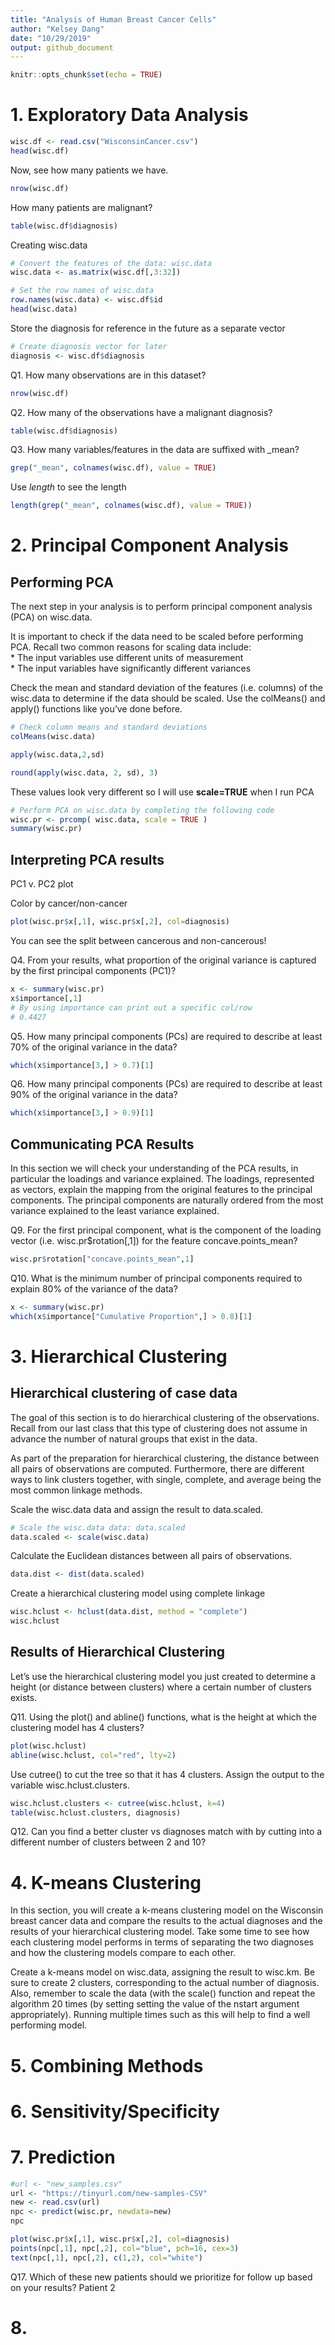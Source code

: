 ```yaml
---
title: "Analysis of Human Breast Cancer Cells"
author: "Kelsey Dang"
date: "10/29/2019"
output: github_document
---
```


```r
knitr::opts_chunk$set(echo = TRUE)
```

# 1. Exploratory Data Analysis

```r
wisc.df <- read.csv("WisconsinCancer.csv")
head(wisc.df)
```

Now, see how many patients we have.
```r
nrow(wisc.df)
```

How many patients are malignant?
```r
table(wisc.df$diagnosis)
```

Creating wisc.data
```r
# Convert the features of the data: wisc.data
wisc.data <- as.matrix(wisc.df[,3:32])

# Set the row names of wisc.data
row.names(wisc.data) <- wisc.df$id
head(wisc.data)
```

Store the diagnosis for reference in the future as a separate vector

```r
# Create diagnosis vector for later 
diagnosis <- wisc.df$diagnosis
```

Q1. How many observations are in this dataset?
```r
nrow(wisc.df)
```

Q2. How many of the observations have a malignant diagnosis?
```r
table(wisc.df$diagnosis)
```

Q3. How many variables/features in the data are suffixed with _mean?
```r
grep("_mean", colnames(wisc.df), value = TRUE)
```

Use *length* to see the length
```r
length(grep("_mean", colnames(wisc.df), value = TRUE))
```

# 2. Principal Component Analysis

## Performing PCA
The next step in your analysis is to perform principal component analysis (PCA) on wisc.data.

It is important to check if the data need to be scaled before performing PCA. Recall two common reasons for scaling data include:  
  * The input variables use different units of measurement  
  * The input variables have significantly different variances  

Check the mean and standard deviation of the features (i.e. columns) of the wisc.data to determine if the data should be scaled. Use the colMeans() and apply() functions like you’ve done before.
```r
# Check column means and standard deviations
colMeans(wisc.data)

apply(wisc.data,2,sd)
```

```r
round(apply(wisc.data, 2, sd), 3)
```

These values look very different so I will use **scale=TRUE** when I run PCA
```r
# Perform PCA on wisc.data by completing the following code
wisc.pr <- prcomp( wisc.data, scale = TRUE )
summary(wisc.pr)
```

## Interpreting PCA results

PC1 v. PC2 plot

Color by cancer/non-cancer
```r
plot(wisc.pr$x[,1], wisc.pr$x[,2], col=diagnosis)
```

You can see the split between cancerous and non-cancerous!

Q4. From your results, what proportion of the original variance is captured by the first principal components (PC1)?  
```r
x <- summary(wisc.pr)
x$importance[,1]
# By using importance can print out a specific col/row
# 0.4427
```

Q5. How many principal components (PCs) are required to describe at least 70% of the original variance in the data?
```r
which(x$importance[3,] > 0.7)[1]
```

Q6. How many principal components (PCs) are required to describe at least 90% of the original variance in the data?
```r
which(x$importance[3,] > 0.9)[1]
```

## Communicating PCA Results
In this section we will check your understanding of the PCA results, in particular the loadings and variance explained. The loadings, represented as vectors, explain the mapping from the original features to the principal components. The principal components are naturally ordered from the most variance explained to the least variance explained.

Q9. For the first principal component, what is the component of the loading vector (i.e. wisc.pr$rotation[,1]) for the feature concave.points_mean?

```r
wisc.pr$rotation["concave.points_mean",1]
```


Q10. What is the minimum number of principal components required to explain 80% of the variance of the data?

```r
x <- summary(wisc.pr)
which(x$importance["Cumulative Proportion",] > 0.8)[1]
```


# 3. Hierarchical Clustering
## Hierarchical clustering of case data

The goal of this section is to do hierarchical clustering of the observations. Recall from our last class that this type of clustering does not assume in advance the number of natural groups that exist in the data.

As part of the preparation for hierarchical clustering, the distance between all pairs of observations are computed. Furthermore, there are different ways to link clusters together, with single, complete, and average being the most common linkage methods.

Scale the wisc.data data and assign the result to data.scaled.

```r
# Scale the wisc.data data: data.scaled
data.scaled <- scale(wisc.data)

```

Calculate the Euclidean distances between all pairs of observations.
```r
data.dist <- dist(data.scaled)
```

Create a hierarchical clustering model using complete linkage
```r
wisc.hclust <- hclust(data.dist, method = "complete")
wisc.hclust
```

## Results of Hierarchical Clustering

Let’s use the hierarchical clustering model you just created to determine a height (or distance between clusters) where a certain number of clusters exists.

Q11. Using the plot() and abline() functions, what is the height at which the clustering model has 4 clusters?

```r
plot(wisc.hclust)
abline(wisc.hclust, col="red", lty=2)
```

Use cutree() to cut the tree so that it has 4 clusters. Assign the output to the variable wisc.hclust.clusters.
```r
wisc.hclust.clusters <- cutree(wisc.hclust, k=4)
table(wisc.hclust.clusters, diagnosis)
```

Q12. Can you find a better cluster vs diagnoses match with by cutting into a different number of clusters between 2 and 10?

# 4. K-means Clustering

In this section, you will create a k-means clustering model on the Wisconsin breast cancer data and compare the results to the actual diagnoses and the results of your hierarchical clustering model. Take some time to see how each clustering model performs in terms of separating the two diagnoses and how the clustering models compare to each other.  
  
Create a k-means model on wisc.data, assigning the result to wisc.km. Be sure to create 2 clusters, corresponding to the actual number of diagnosis. Also, remember to scale the data (with the scale() function and repeat the algorithm 20 times (by setting setting the value of the nstart argument appropriately). Running multiple times such as this will help to find a well performing model.  




# 5. Combining Methods

# 6. Sensitivity/Specificity

# 7. Prediction

```r
#url <- "new_samples.csv"
url <- "https://tinyurl.com/new-samples-CSV"
new <- read.csv(url)
npc <- predict(wisc.pr, newdata=new)
npc
```

```r
plot(wisc.pr$x[,1], wisc.pr$x[,2], col=diagnosis)
points(npc[,1], npc[,2], col="blue", pch=16, cex=3)
text(npc[,1], npc[,2], c(1,2), col="white")
```

Q17. Which of these new patients should we prioritize for follow up based on your results?
Patient 2

# 8. 






